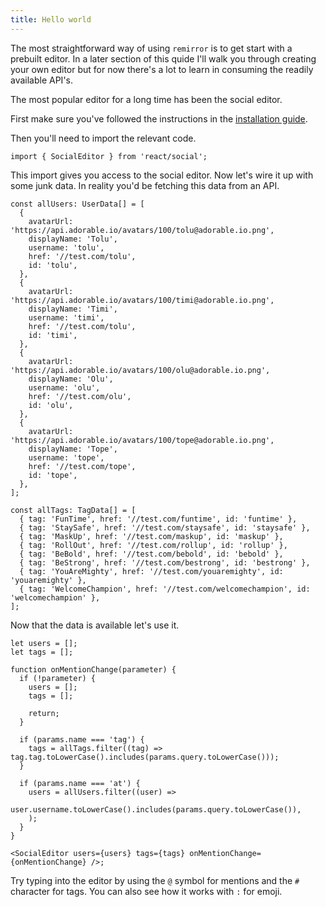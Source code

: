 ```yaml
---
title: Hello world
---
```



The most straightforward way of using `remirror` is to get start with a prebuilt editor. In a later
section of this quide I'll walk you through creating your own editor but for now there's a lot to
learn in consuming the readily available API's.

The most popular editor for a long time has been the social editor.

First make sure you've followed the instructions in the [installation guide](./02-instalation).

Then you'll need to import the relevant code.

```tsx
import { SocialEditor } from 'react/social';
```

This import gives you access to the social editor. Now let's wire it up with some junk data. In
reality you'd be fetching this data from an API.

```tsx live
const allUsers: UserData[] = [
  {
    avatarUrl: 'https://api.adorable.io/avatars/100/tolu@adorable.io.png',
    displayName: 'Tolu',
    username: 'tolu',
    href: '//test.com/tolu',
    id: 'tolu',
  },
  {
    avatarUrl: 'https://api.adorable.io/avatars/100/timi@adorable.io.png',
    displayName: 'Timi',
    username: 'timi',
    href: '//test.com/tolu',
    id: 'timi',
  },
  {
    avatarUrl: 'https://api.adorable.io/avatars/100/olu@adorable.io.png',
    displayName: 'Olu',
    username: 'olu',
    href: '//test.com/olu',
    id: 'olu',
  },
  {
    avatarUrl: 'https://api.adorable.io/avatars/100/tope@adorable.io.png',
    displayName: 'Tope',
    username: 'tope',
    href: '//test.com/tope',
    id: 'tope',
  },
];

const allTags: TagData[] = [
  { tag: 'FunTime', href: '//test.com/funtime', id: 'funtime' },
  { tag: 'StaySafe', href: '//test.com/staysafe', id: 'staysafe' },
  { tag: 'MaskUp', href: '//test.com/maskup', id: 'maskup' },
  { tag: 'RollOut', href: '//test.com/rollup', id: 'rollup' },
  { tag: 'BeBold', href: '//test.com/bebold', id: 'bebold' },
  { tag: 'BeStrong', href: '//test.com/bestrong', id: 'bestrong' },
  { tag: 'YouAreMighty', href: '//test.com/youaremighty', id: 'youaremighty' },
  { tag: 'WelcomeChampion', href: '//test.com/welcomechampion', id: 'welcomechampion' },
];
```

Now that the data is available let's use it.

```tsx live
let users = [];
let tags = [];

function onMentionChange(parameter) {
  if (!parameter) {
    users = [];
    tags = [];

    return;
  }

  if (params.name === 'tag') {
    tags = allTags.filter((tag) => tag.tag.toLowerCase().includes(params.query.toLowerCase()));
  }

  if (params.name === 'at') {
    users = allUsers.filter((user) =>
      user.username.toLowerCase().includes(params.query.toLowerCase()),
    );
  }
}

<SocialEditor users={users} tags={tags} onMentionChange={onMentionChange} />;
```

Try typing into the editor by using the `@` symbol for mentions and the `#` character for tags. You
can also see how it works with `:` for emoji.
